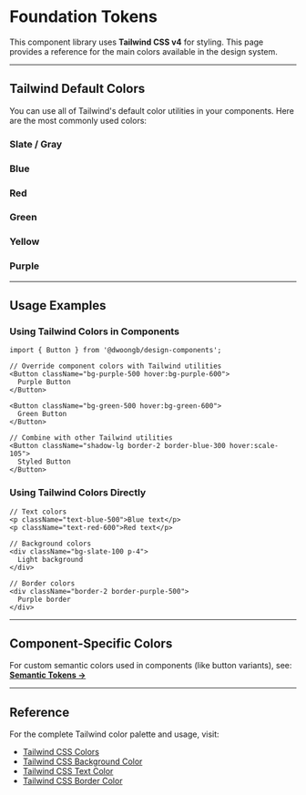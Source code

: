 
<Meta title='Design System/Foundation Tokens' />

# Foundation Tokens

This component library uses **Tailwind CSS v4** for styling. This page provides a reference for the main colors available in the design system.

---

## Tailwind Default Colors

You can use all of Tailwind's default color utilities in your components. Here are the most commonly used colors:

### Slate / Gray

<ColorPalette>
  <ColorItem
    title='Slate'
    subtitle='bg-slate-{shade} • text-slate-{shade}'
    colors={{
      50: '#f8fafc',
      100: '#f1f5f9',
      200: '#e2e8f0',
      300: '#cbd5e1',
      400: '#94a3b8',
      500: '#64748b',
      600: '#475569',
      700: '#334155',
      800: '#1e293b',
      900: '#0f172a',
    }}
  />
</ColorPalette>

### Blue

<ColorPalette>
  <ColorItem
    title='Blue'
    subtitle='bg-blue-{shade} • text-blue-{shade}'
    colors={{
      50: '#eff6ff',
      100: '#dbeafe',
      200: '#bfdbfe',
      300: '#93c5fd',
      400: '#60a5fa',
      500: '#3b82f6',
      600: '#2563eb',
      700: '#1d4ed8',
      800: '#1e40af',
      900: '#1e3a8a',
    }}
  />
</ColorPalette>

### Red

<ColorPalette>
  <ColorItem
    title='Red'
    subtitle='bg-red-{shade} • text-red-{shade}'
    colors={{
      50: '#fef2f2',
      100: '#fee2e2',
      200: '#fecaca',
      300: '#fca5a5',
      400: '#f87171',
      500: '#ef4444',
      600: '#dc2626',
      700: '#b91c1c',
      800: '#991b1b',
      900: '#7f1d1d',
    }}
  />
</ColorPalette>

### Green

<ColorPalette>
  <ColorItem
    title='Green'
    subtitle='bg-green-{shade} • text-green-{shade}'
    colors={{
      50: '#f0fdf4',
      100: '#dcfce7',
      200: '#bbf7d0',
      300: '#86efac',
      400: '#4ade80',
      500: '#22c55e',
      600: '#16a34a',
      700: '#15803d',
      800: '#166534',
      900: '#14532d',
    }}
  />
</ColorPalette>

### Yellow

<ColorPalette>
  <ColorItem
    title='Yellow'
    subtitle='bg-yellow-{shade} • text-yellow-{shade}'
    colors={{
      50: '#fefce8',
      100: '#fef9c3',
      200: '#fef08a',
      300: '#fde047',
      400: '#facc15',
      500: '#eab308',
      600: '#ca8a04',
      700: '#a16207',
      800: '#854d0e',
      900: '#713f12',
    }}
  />
</ColorPalette>

### Purple

<ColorPalette>
  <ColorItem
    title='Purple'
    subtitle='bg-purple-{shade} • text-purple-{shade}'
    colors={{
      50: '#faf5ff',
      100: '#f3e8ff',
      200: '#e9d5ff',
      300: '#d8b4fe',
      400: '#c084fc',
      500: '#a855f7',
      600: '#9333ea',
      700: '#7e22ce',
      800: '#6b21a8',
      900: '#581c87',
    }}
  />
</ColorPalette>

---

## Usage Examples

### Using Tailwind Colors in Components

```tsx
import { Button } from '@dwoongb/design-components';

// Override component colors with Tailwind utilities
<Button className="bg-purple-500 hover:bg-purple-600">
  Purple Button
</Button>

<Button className="bg-green-500 hover:bg-green-600">
  Green Button
</Button>

// Combine with other Tailwind utilities
<Button className="shadow-lg border-2 border-blue-300 hover:scale-105">
  Styled Button
</Button>
```

### Using Tailwind Colors Directly

```tsx
// Text colors
<p className="text-blue-500">Blue text</p>
<p className="text-red-600">Red text</p>

// Background colors
<div className="bg-slate-100 p-4">
  Light background
</div>

// Border colors
<div className="border-2 border-purple-500">
  Purple border
</div>
```

---

## Component-Specific Colors

For custom semantic colors used in components (like button variants), see:
**[Semantic Tokens →](/?path=/docs/design-system-semantic-tokens--docs)**

---

## Reference

For the complete Tailwind color palette and usage, visit:
- [Tailwind CSS Colors](https://tailwindcss.com/docs/customizing-colors)
- [Tailwind CSS Background Color](https://tailwindcss.com/docs/background-color)
- [Tailwind CSS Text Color](https://tailwindcss.com/docs/text-color)
- [Tailwind CSS Border Color](https://tailwindcss.com/docs/border-color)
